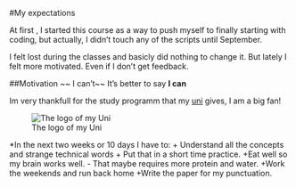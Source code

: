 

#My expectations

At first , I started this course as a way to push myself to finally starting with coding, but actually, I didn't touch any of the scripts until September. 

I felt lost during the classes and basicly did nothing to change it. 
But lately I felt more motivated. Even if I don't get feedback.

##Motivation 
~~ I can't~~
It's better to say **I can**

Im very thankfull for the study programm that my [uni](https://www.uni-regensburg.de/) gives, I am a big fan!

![The logo of my Uni]( https://upload.wikimedia.org/wikipedia/commons/thumb/0/0f/Universit%C3%A4t_Regensburg_logo.svg/2000px-Universit%C3%A4t_Regensburg_logo.svg.png)

*In the next two weeks or 10 days I have to: 
  + Understand all the concepts and strange technical words
  + Put that in a short time practice. 
  +Eat well so my brain works well. 
    - That maybe requires more protein and water. 
  +Work the weekends and run back home
  +Write the paper for my punctuation. 
  
  

